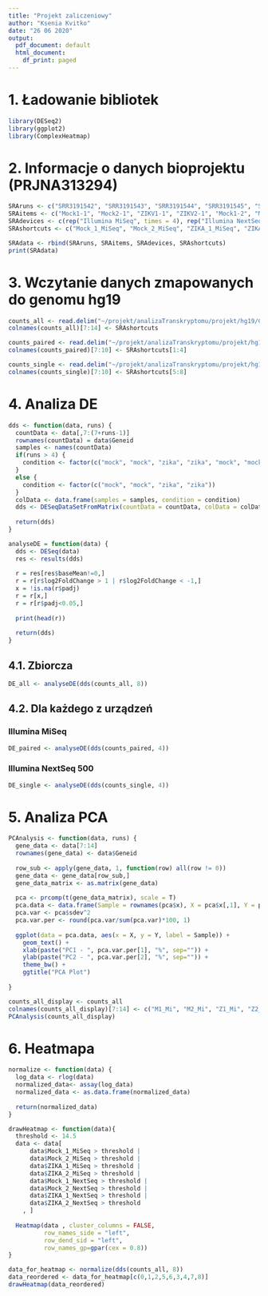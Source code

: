 ```yaml
---
title: "Projekt zaliczeniowy"
author: "Ksenia Kvitko"
date: "26 06 2020"
output:
  pdf_document: default
  html_document:
    df_print: paged
---
```


# 1. Ładowanie bibliotek
```r
library(DESeq2)
library(ggplot2)
library(ComplexHeatmap)
```

# 2. Informacje o danych bioprojektu (PRJNA313294)
```r
SRAruns <- c("SRR3191542", "SRR3191543", "SRR3191544", "SRR3191545", "SRR3194428", "SRR3194429", "SRR3194430", "SRR3194431")
SRAitems <- c("Mock1-1", "Mock2-1", "ZIKV1-1", "ZIKV2-1", "Mock1-2", "Mock2-2", "ZIKV1-2", "ZIKV2-2")
SRAdevices <- c(rep("Illumina MiSeq", times = 4), rep("Illumina NextSeq 500", times = 4))
SRAshortcuts <- c("Mock_1_MiSeq", "Mock_2_MiSeq", "ZIKA_1_MiSeq", "ZIKA_2_MiSeq", "Mock_1_NextSeq", "Mock_2_NextSeq", "ZIKA_1_NextSeq", "ZIKA_2_NextSeq")

SRAdata <- rbind(SRAruns, SRAitems, SRAdevices, SRAshortcuts)
print(SRAdata)
```

# 3. Wczytanie danych zmapowanych do genomu hg19
```r
counts_all <- read.delim("~/projekt/analizaTranskryptomu/projekt/hg19/COUNTS/counts_ALL.txt", comment.char="#")
colnames(counts_all)[7:14] <- SRAshortcuts

counts_paired <- read.delim("~/projekt/analizaTranskryptomu/projekt/hg19/COUNTS/counts_PE.txt", comment.char="#")
colnames(counts_paired)[7:10] <- SRAshortcuts[1:4]

counts_single <- read.delim("~/projekt/analizaTranskryptomu/projekt/hg19/COUNTS/counts_SE.txt", comment.char="#")
colnames(counts_single)[7:10] <- SRAshortcuts[5:8]
```

# 4. Analiza DE

```r
dds <- function(data, runs) {
  countData <- data[,7:(7+runs-1)]
  rownames(countData) = data$Geneid
  samples <- names(countData)
  if(runs > 4) {
    condition <- factor(c("mock", "mock", "zika", "zika", "mock", "mock", "zika", "zika"))
  }
  else {
    condition <- factor(c("mock", "mock", "zika", "zika"))
  }
  colData <- data.frame(samples = samples, condition = condition)
  dds <- DESeqDataSetFromMatrix(countData = countData, colData = colData, design = ~condition)
  
  return(dds)
}

analyseDE = function(data) {
  dds <- DESeq(data)
  res <- results(dds)
  
  r = res[res$baseMean!=0,]
  r = r[r$log2FoldChange > 1 | r$log2FoldChange < -1,]
  x = !is.na(r$padj)
  r = r[x,]
  r = r[r$padj<0.05,]
  
  print(head(r))
  
  return(dds)
}
```

## 4.1. Zbiorcza
```r
DE_all <- analyseDE(dds(counts_all, 8))
```

## 4.2. Dla każdego z urządzeń

### Illumina MiSeq
```r
DE_paired <- analyseDE(dds(counts_paired, 4))
```

### Illumina NextSeq 500
```r
DE_single <- analyseDE(dds(counts_single, 4))
```

# 5. Analiza PCA
```r
PCAnalysis <- function(data, runs) {
  gene_data <- data[7:14]
  rownames(gene_data) <- data$Geneid
  
  row_sub <- apply(gene_data, 1, function(row) all(row != 0))
  gene_data <- gene_data[row_sub,]
  gene_data_matrix <- as.matrix(gene_data)
  
  pca <- prcomp(t(gene_data_matrix), scale = T)
  pca.data <- data.frame(Sample = rownames(pca$x), X = pca$x[,1], Y = pca$x[,2])
  pca.var <- pca$sdev^2
  pca.var.per <- round(pca.var/sum(pca.var)*100, 1)
  
  ggplot(data = pca.data, aes(x = X, y = Y, label = Sample)) +
    geom_text() +
    xlab(paste("PC1 - ", pca.var.per[1], "%", sep="")) +
    ylab(paste("PC2 - ", pca.var.per[2], "%", sep="")) +
    theme_bw() +
    ggtitle("PCA Plot")
  
}

counts_all_display <- counts_all
colnames(counts_all_display)[7:14] <- c("M1_Mi", "M2_Mi", "Z1_Mi", "Z2_Mi", "M1_Next", "M2_Next", "Z1_Next", "Z2_Next")
PCAnalysis(counts_all_display)
```

# 6. Heatmapa
```r
normalize <- function(data) {
  log_data <- rlog(data)
  normalized_data<- assay(log_data)
  normalized_data <- as.data.frame(normalized_data)
  
  return(normalized_data)
}

drawHeatmap <- function(data){
  threshold <- 14.5
  data <- data[
      data$Mock_1_MiSeq > threshold | 
      data$Mock_2_MiSeq > threshold | 
      data$ZIKA_1_MiSeq > threshold | 
      data$ZIKA_2_MiSeq > threshold | 
      data$Mock_1_NextSeq > threshold | 
      data$Mock_2_NextSeq > threshold |
      data$ZIKA_1_NextSeq > threshold |
      data$ZIKA_2_NextSeq > threshold
    , ]
  
  Heatmap(data , cluster_columns = FALSE,
          row_names_side = "left",
          row_dend_sid = "left",
          row_names_gp=gpar(cex = 0.8))
}

data_for_heatmap <- normalize(dds(counts_all, 8))
data_reordered <- data_for_heatmap[c(0,1,2,5,6,3,4,7,8)]
drawHeatmap(data_reordered)
```